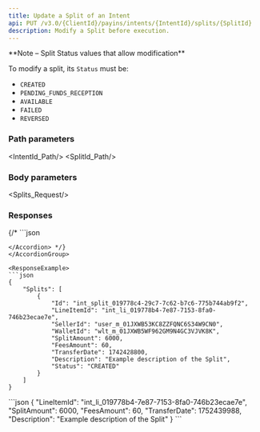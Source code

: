 ```yaml
---
title: Update a Split of an Intent
api: PUT /v3.0/{ClientId}/payins/intents/{IntentId}/splits/{SplitId}
description: Modify a Split before execution.
---
```





<Note>
**Note – Split Status values that allow modification**

To modify a split, its `Status` must be: 
- `CREATED`
- `PENDING_FUNDS_RECEPTION`
- `AVAILABLE`
- `FAILED `
- `REVERSED`
</Note>

### Path parameters

<IntentId_Path/>
<SplitId_Path/>

### Body parameters

<Splits_Request/>

### Responses

<AccordionGroup>
<Accordion title="200 - Response parameters" defaultOpen>
<Splits/>
</Accordion>
</AccordionGroup>

<AccordionGroup>
{/* <Accordion title="400 - ">
```json

```
</Accordion> */}
</AccordionGroup>

<ResponseExample>
```json
{
    "Splits": [
        {
            "Id": "int_split_019778c4-29c7-7c62-b7c6-775b744ab9f2",
            "LineItemId": "int_li_019778b4-7e87-7153-8fa0-746b23ecae7e",
            "SellerId": "user_m_01JXWB53KC8ZZFQNC6S34W9CN0",
            "WalletId": "wlt_m_01JXWB5WF962GM9N4GC3VJVK8K",
            "SplitAmount": 6000,
            "FeesAmount": 60,
            "TransferDate": 1742428800,
            "Description": "Example description of the Split",
            "Status": "CREATED"
        }
    ]
}
```
</ResponseExample>

<RequestExample>
```json
{
    "LineItemId": "int_li_019778b4-7e87-7153-8fa0-746b23ecae7e",
    "SplitAmount": 6000,
    "FeesAmount": 60,
    "TransferDate": 1752439988,
    "Description": "Example description of the Split"
}
```
</RequestExample>